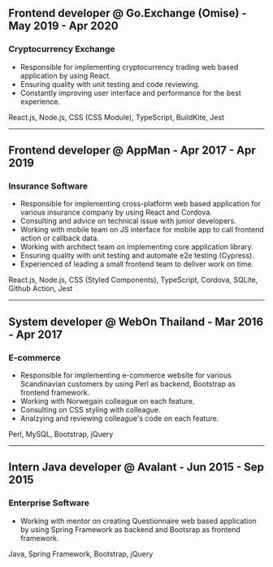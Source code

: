 
## Frontend developer @ Go.Exchange (Omise) - May 2019 - Apr 2020
### Cryptocurrency Exchange

- Responsible for implementing cryptocurrency trading web based application by using React.
- Ensuring quality with unit testing and code reviewing.
- Constantly improving user interface and performance for the best experience.

React.js, Node.js, CSS (CSS Module), TypeScript, BuildKite, Jest

---

## Frontend developer @ AppMan - Apr 2017 - Apr 2019
### Insurance Software

- Responsible for implementing cross-platform web based application for various insurance company by using React and Cordova.
- Consulting and advice on technical issue with junior developers.
- Working with mobile team on JS interface for mobile app to call frontend action or callback data.
- Working with architect team on implementing core application library.
- Ensuring quality with unit testing and automate e2e testing (Cypress).
- Experienced of leading a small frontend team to deliver work on time.

React.js, Node.js, CSS (Styled Components), TypeScript, Cordova, SQLite, Github Action, Jest

---

## System developer @ WebOn Thailand - Mar 2016 - Apr 2017
### E-commerce

- Responsible for implementing e-commerce website for various Scandinavian customers by using Perl as backend, Bootstrap as frontend framework.
- Working with Norwegain colleague on each feature.
- Consulting on CSS styling with colleague.
- Analzying and reviewing colleague's code on each feature.

Perl, MySQL, Bootstrap, jQuery

---

## Intern Java developer @ Avalant - Jun 2015 - Sep 2015
### Enterprise Software

- Working with mentor on creating Questionnaire web based application by using Spring Framework as backend and Bootsrap as frontend framework.

Java, Spring Framework, Bootstrap, jQuery

